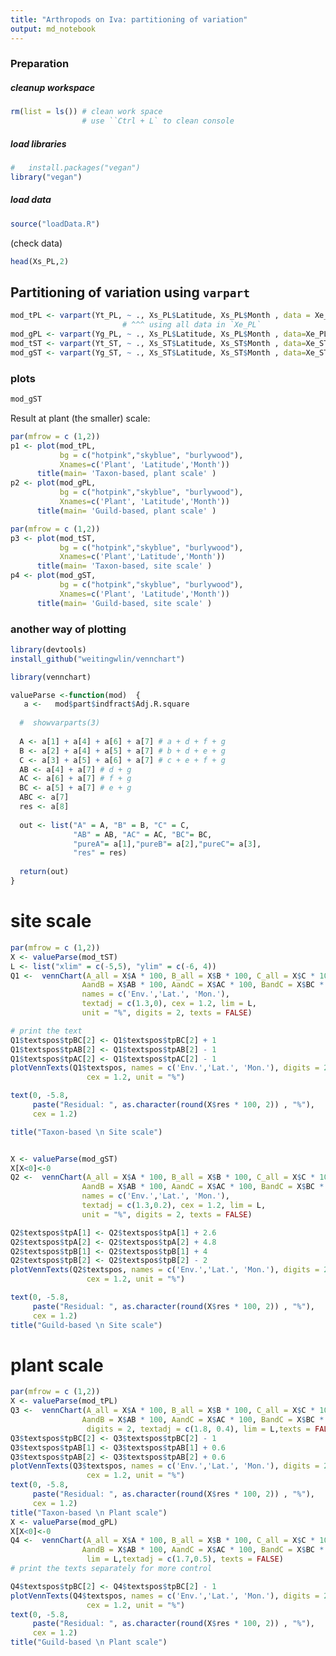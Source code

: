 ```yaml
---
title: "Arthropods on Iva: partitioning of variation"
output: md_notebook
---
```



### Preparation

##### cleanup workspace

```r
rm(list = ls()) # clean work space
                # use ``Ctrl + L` to clean console 
```

##### load libraries

```r
#   install.packages("vegan")
library("vegan")
```

##### load data

```r
source("loadData.R")
```

(check data)

```r
head(Xs_PL,2)
```

## Partitioning of variation using `varpart`

```r
mod_tPL <- varpart(Yt_PL, ~ ., Xs_PL$Latitude, Xs_PL$Month , data = Xe_PL, transfo="log")
                         # ^^^ using all data in `Xe_PL`     
mod_gPL <- varpart(Yg_PL, ~ ., Xs_PL$Latitude, Xs_PL$Month , data=Xe_PL, transfo="log")
mod_tST <- varpart(Yt_ST, ~ ., Xs_ST$Latitude, Xs_ST$Month , data=Xe_ST, transfo="log")
mod_gST <- varpart(Yg_ST, ~ ., Xs_ST$Latitude, Xs_ST$Month , data=Xe_ST, transfo="log")
```




### plots
```r
mod_gST
```

Result at plant (the smaller) scale:
```r
par(mfrow = c (1,2))
p1 <- plot(mod_tPL, 
           bg = c("hotpink","skyblue", "burlywood"),
           Xnames=c('Plant', 'Latitude','Month'))
      title(main= 'Taxon-based, plant scale' )
p2 <- plot(mod_gPL, 
           bg = c("hotpink","skyblue", "burlywood"),
           Xnames=c('Plant', 'Latitude','Month'))
      title(main= 'Guild-based, plant scale' )
```

```r
par(mfrow = c (1,2))
p3 <- plot(mod_tST, 
           bg = c("hotpink","skyblue", "burlywood"),
           Xnames=c('Plant','Latitude','Month'))
      title(main= 'Taxon-based, site scale' )
p4 <- plot(mod_gST, 
           bg = c("hotpink","skyblue", "burlywood"),
           Xnames=c('Plant', 'Latitude','Month'))
      title(main= 'Guild-based, site scale' )
```

### another way of plotting
```r
library(devtools)
install_github("weitingwlin/vennchart")

library(vennchart)
```



```r
valueParse <-function(mod)  {
   a <-   mod$part$indfract$Adj.R.square
  
  #  showvarparts(3)
  
  A <- a[1] + a[4] + a[6] + a[7] # a + d + f + g
  B <- a[2] + a[4] + a[5] + a[7] # b + d + e + g
  C <- a[3] + a[5] + a[6] + a[7] # c + e + f + g
  AB <- a[4] + a[7] # d + g
  AC <- a[6] + a[7] # f + g
  BC <- a[5] + a[7] # e + g
  ABC <- a[7]
  res <- a[8]
  
  out <- list("A" = A, "B" = B, "C" = C,
              "AB" = AB, "AC" = AC, "BC"= BC,
              "pureA"= a[1],"pureB"= a[2],"pureC"= a[3],
              "res" = res)
  
  return(out)
}
```

# site scale

```r
par(mfrow = c (1,2))
X <- valueParse(mod_tST)
L <- list("xlim" = c(-5,5), "ylim" = c(-6, 4))
Q1 <-  vennChart(A_all = X$A * 100, B_all = X$B * 100, C_all = X$C * 100,
                AandB = X$AB * 100, AandC = X$AC * 100, BandC = X$BC * 100, 
                names = c('Env.','Lat.', 'Mon.'),
                textadj = c(1.3,0), cex = 1.2, lim = L,
                unit = "%", digits = 2, texts = FALSE)

# print the text
Q1$textspos$tpBC[2] <- Q1$textspos$tpBC[2] + 1
Q1$textspos$tpAB[2] <- Q1$textspos$tpAB[2] - 1
Q1$textspos$tpAC[2] <- Q1$textspos$tpAC[2] - 1
plotVennTexts(Q1$textspos, names = c('Env.','Lat.', 'Mon.'), digits = 2,
                 cex = 1.2, unit = "%")

text(0, -5.8, 
     paste("Residual: ", as.character(round(X$res * 100, 2)) , "%"), 
     cex = 1.2)

title("Taxon-based \n Site scale")


X <- valueParse(mod_gST)
X[X<0]<-0
Q2 <-  vennChart(A_all = X$A * 100, B_all = X$B * 100, C_all = X$C * 100,
                AandB = X$AB * 100, AandC = X$AC * 100, BandC = X$BC * 100, 
                names = c('Env.','Lat.', 'Mon.'),
                textadj = c(1.3,0.2), cex = 1.2, lim = L,
                unit = "%", digits = 2, texts = FALSE)

Q2$textspos$tpA[1] <- Q2$textspos$tpA[1] + 2.6
Q2$textspos$tpA[2] <- Q2$textspos$tpA[2] + 4.8
Q2$textspos$tpB[1] <- Q2$textspos$tpB[1] + 4
Q2$textspos$tpB[2] <- Q2$textspos$tpB[2] - 2
plotVennTexts(Q2$textspos, names = c('Env.','Lat.', 'Mon.'), digits = 2,
                 cex = 1.2, unit = "%")

text(0, -5.8, 
     paste("Residual: ", as.character(round(X$res * 100, 2)) , "%"), 
     cex = 1.2)
title("Guild-based \n Site scale")
```

# plant scale

```r
par(mfrow = c (1,2))
X <- valueParse(mod_tPL)
Q3 <-  vennChart(A_all = X$A * 100, B_all = X$B * 100, C_all = X$C * 100,
                AandB = X$AB * 100, AandC = X$AC * 100, BandC = X$BC * 100, 
                 digits = 2, textadj = c(1.8, 0.4), lim = L,texts = FALSE)
Q3$textspos$tpBC[2] <- Q3$textspos$tpBC[2] - 1
Q3$textspos$tpAB[1] <- Q3$textspos$tpAB[1] + 0.6
Q3$textspos$tpAB[2] <- Q3$textspos$tpAB[2] + 0.6
plotVennTexts(Q3$textspos, names = c('Env.','Lat.', 'Mon.'), digits = 2,
                 cex = 1.2, unit = "%")
text(0, -5.8, 
     paste("Residual: ", as.character(round(X$res * 100, 2)) , "%"), 
     cex = 1.2)
title("Taxon-based \n Plant scale")
X <- valueParse(mod_gPL)
X[X<0]<-0
Q4 <-  vennChart(A_all = X$A * 100, B_all = X$B * 100, C_all = X$C * 100,
                AandB = X$AB * 100, AandC = X$AC * 100, BandC = X$BC * 100, 
                 lim = L,textadj = c(1.7,0.5), texts = FALSE)
# print the texts separately for more control

Q4$textspos$tpBC[2] <- Q4$textspos$tpBC[2] - 1
plotVennTexts(Q4$textspos, names = c('Env.','Lat.', 'Mon.'), digits = 2,
                 cex = 1.2, unit = "%")
text(0, -5.8, 
     paste("Residual: ", as.character(round(X$res * 100, 2)) , "%"), 
     cex = 1.2)
title("Guild-based \n Plant scale")
```










